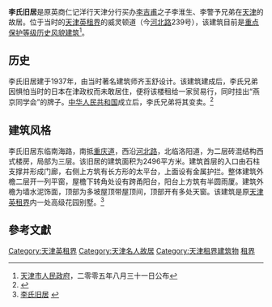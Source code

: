 {{天津历史风貌建筑 |
省区市 = 天津市 |
名称 = 李氏旧居 |
图片 =  [[File:李氏旧居.jpg|200px]]|
编号 = 0120045 |
等级 = 重点保护 |
时代 = 1937年|
所在 = [[天津市|天津市]][[和平区_(天津市)|和平区]] |
公布 = 2005年8月31日 |
}}

'''李氏旧居'''是原英商仁记洋行天津分行买办[[李吉甫|李吉甫]]之子李淮生、李警予兄弟在[[天津|天津]]的故居。位于当时的[[天津英租界|天津英租界]]的威灵顿道（今[[河北路_(天津)|河北路]]239号），该建筑目前是[[天津历史风貌建筑|重点保护等级历史风貌建筑]]<ref>[[天津市人民政府|天津市人民政府]]，二零零五年八月三十一日公布</ref>。

== 历史 ==
李氏旧居建于1937年，由当时著名建筑师齐玉舒设计。该建筑建成后，李氏兄弟因惧怕当时的日本在津政权而未敢居住，便将该楼租给一家贸易行，同时挂出“燕京同学会”的牌子。[[中华人民共和国|中华人民共和国]]成立后，李氏兄弟将其变卖。<ref>{{Cite web |url=http://cul.sohu.com/20101013/n275589893.shtml |title=河北路239号李氏旧居：“本帮买办”的没落之路 |access-date=2010-12-05 |archive-date=2021-04-15 |archive-url=https://web.archive.org/web/20210415112200/https://cul.sohu.com/20101013/n275589893.shtml |dead-url=no }}</ref>

== 建筑风格 ==
李氏旧居东临南海路，南抵[[重庆道|重庆道]]，西沿[[河北路_(天津)|河北路]]，北临洛阳道，为二层砖混结构西式楼房，局部为三层。该旧居的建筑面积为2496平方米。建筑首层的入口由石柱支撑并形成门廊，右侧上方筑有长方形的太平台，上面设有金属护拦。整体建筑外檐二层开一列平窗，屋檐下转角处设有跨甬阳台，阳台上方筑有半圆雨厦。建筑外檐为墙水泥饰面，顶部为多坡屋顶带屋顶间，顶部开有多处天窗。该建筑是原[[天津英租界|天津英租界]]内一处高级花园别墅。<ref>[http://tjtv.enorth.com.cn/system/2007/06/20/001727797.shtml 李氏旧居] {{Wayback|url=http://tjtv.enorth.com.cn/system/2007/06/20/001727797.shtml |date=20160304082033 }}</ref>

==參考文獻==
<div class="references-small">
<references />
</div>

{{天津市名人故居}}
[[Category:天津英租界|Category:天津英租界]]
[[Category:天津名人故居|Category:天津名人故居]]
[[Category:天津租界建筑物|Category:天津租界建筑物]]
[[Category:中国近代建筑|租界]]